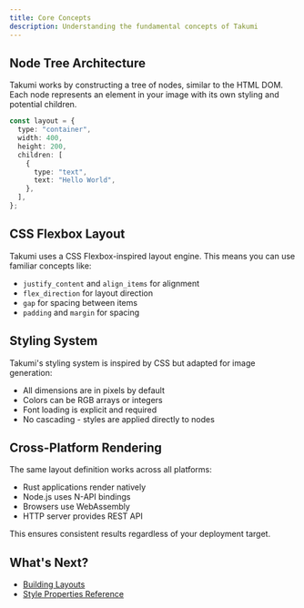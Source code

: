 ```yaml
---
title: Core Concepts
description: Understanding the fundamental concepts of Takumi
---
```


## Node Tree Architecture

Takumi works by constructing a tree of nodes, similar to the HTML DOM. Each node represents an element in your image with its own styling and potential children.

```typescript
const layout = {
  type: "container",
  width: 400,
  height: 200,
  children: [
    {
      type: "text",
      text: "Hello World",
    },
  ],
};
```

## CSS Flexbox Layout

Takumi uses a CSS Flexbox-inspired layout engine. This means you can use familiar concepts like:

- `justify_content` and `align_items` for alignment
- `flex_direction` for layout direction
- `gap` for spacing between items
- `padding` and `margin` for spacing

## Styling System

Takumi's styling system is inspired by CSS but adapted for image generation:

- All dimensions are in pixels by default
- Colors can be RGB arrays or integers
- Font loading is explicit and required
- No cascading - styles are applied directly to nodes

## Cross-Platform Rendering

The same layout definition works across all platforms:

- Rust applications render natively
- Node.js uses N-API bindings
- Browsers use WebAssembly
- HTTP server provides REST API

This ensures consistent results regardless of your deployment target.

## What's Next?

- [Building Layouts](/docs/how-to/building-layouts)
- [Style Properties Reference](/docs/reference/style)
